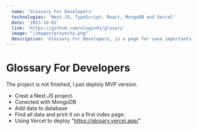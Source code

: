 ```yaml
---
  name: 'Glossary For Developers'
  technologies: 'Next.JS, TypeScript, React, MongoDB and Vercel'
  date: '2023-10-01'
  link: 'https://github.com/elogin91/glosary'
  image: "/images/proyecto.png"
  description: 'Glossary For Developers, is a page for save importants concepts about IT with their definitions.'
---
```

 
# Glossary For Developers

The project is not finished, I just deploiy MVP version.
  - Creat a Next.JS project.
  - Conected with MongoDB
  - Add data to database
  - Find all data and print it on a first index page.
  - Using Vercel to deploy "https://glosary.vercel.app/"
